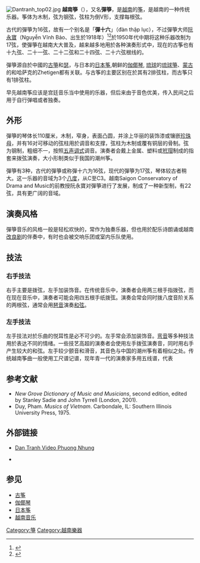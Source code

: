 [[File:Dantranh_top02.jpg|thumb]]
'''越南箏'''（{{vie|v=Đàn tranh|hn=彈箏}}），又名'''彈箏'''，是[[越南|越南]]的[[筝|筝]]，是越南的一种传统乐器。筝体为木制，弦为钢弦，弦柱为倒V形，支撑每根弦。

古代的彈箏为16弦，故有一个别名是「'''彈十六'''」（đàn thập lục），不过彈箏大师[[阮永寶|阮永寶]]（Nguyễn Vĩnh Bảo、出生於1918年）<ref>{{cite web |url = http://www.oocities.com/nhactaitunv |title = Nguyen Vinh Bao |accessdate = 2008-06-08 }}{{dead link|date=2018年4月 |bot=InternetArchiveBot |fix-attempted=yes }}</ref><ref>{{cite web |url = http://www.vinhbao.theonly1.net |title = Dan tranh |accessdate = 2008-06-08 |deadurl = yes |archiveurl = https://web.archive.org/web/20080914070027/http://www.vinhbao.theonly1.net/ |archivedate = 2008-09-14 }}</ref>於1950年代中期将这种乐器改制为17弦，使彈箏在越南大大普及，越来越多地用於各种演奏形式中，现在的古筝也有十九弦、二十一弦、二十二弦和二十四弦、二十六弦根线的。

彈箏源自於中國的[[古箏|古箏]]和[[瑟|瑟]]，与日本的[[日本筝|日本筝]],朝鲜的[[伽倻琴|伽倻琴]],
[[琉球|琉球]]的[[琉球箏|琉球箏]]、[[蒙古|蒙古]]的{{link-en|雅托噶|Ятга}}和哈萨克的Zhetigen都有关联。与古筝的主要区别在於其有2排弦柱，而古筝只有1排弦柱。

早先越南筝应该是宫廷音乐当中使用的乐器，但后来由于音色优美，传入民间之后用于自行弹唱或者独奏。

== 外形 ==
彈箏的琴体长110厘米，木制，窄身，表面凸圆，并涂上华丽的装饰漆或镶嵌[[珍珠母|珍珠母]]，并有16对可移动的弦柱用於调音和支撑，弦柱为木制或覆有铜层的骨制。弦为钢制，粗细不一，按照[[五声调式|五声调式]]调音。演奏者会戴上金属、塑料或[[玳瑁_(宝石)|玳瑁]]制成的指套来拨弦演奏，大小形制类似于我国的潮州筝。

彈箏有3种，古代的彈箏或称彈十六为16弦，现代的彈箏为17弦，琴体较古者稍大。这一乐器的音域为3个[[八度|八度]]，从C至C3。越南Saigon Conservatory of Drama and Music的前教授阮永寶对彈箏进行了发展，制成了一种新型制，有22弦，具有更广阔的音域。

== 演奏风格 ==
彈箏音乐的风格一般是轻松欢快的，常作为独奏乐器，但也用於配乐诗朗诵或越南[[改良剧|改良剧]]的伴奏中，有时也会被交响乐团或室内乐队使用。

== 技法 ==
=== 右手技法 ===
右手主要是拨弦，左手加装饰音。在传统音乐中，演奏者会用两三根手指拨弦，而在现在音乐中，演奏者可能会用四五根手纸拨弦。演奏会常会同时拨八度音阶关系的两根弦，通常会用[[琶音|琶音]]演奏[[和弦|和弦]]。

=== 左手技法 ===
左手技法对於乐曲的悦耳性是必不可少的。左手常会添加装饰音。[[弯音|弯音]]等多种技法用於表达不同的情绪。一些技艺高超的演奏者会使用左手拨弦演奏音，同时用右手产生较大的和弦。左手较少颤音和滑音，其音色与中国的潮州筝有着相似之处。传统越南筝曲一般使用工尺谱记谱，现年青一代的演奏家多用五线谱，代表

== 参考文献 ==
{{reflist}}
* ''New Grove Dictionary of Music and Musicians'', second edition, edited by Stanley Sadie and John Tyrrell (London, 2001).
*Duy, Pham. ''Musics of Vietnam''. Carbondale, IL: Southern Illinois University Press, 1975.

== 外部链接 ==
* {{en}}[http://www.youtube.com/watch?v=WanmLNGKDIw Dan Tranh Video Phuong Nhung] {{Wayback|url=http://www.youtube.com/watch?v=WanmLNGKDIw |date=20160625051819 }}
* {{en}}{{cite web |url = http://www.vinhbao.theonly1.net/Sound_VB.htm |title = The Sound of Vinh Bao |accessdate = 2008-06-08 |deadurl = yes |archiveurl = https://web.archive.org/web/20080914183957/http://vinhbao.theonly1.net/Sound_VB.htm |archivedate = 2008-09-14 }}

== 参见 ==
* [[古筝|古筝]]
* [[伽倻琴|伽倻琴]]
* [[日本筝|日本筝]]
* [[越南音乐|越南音乐]]
{{模板:越南民族樂器}}
[[Category:箏|Category:箏]]
[[Category:越南樂器|Category:越南樂器]]